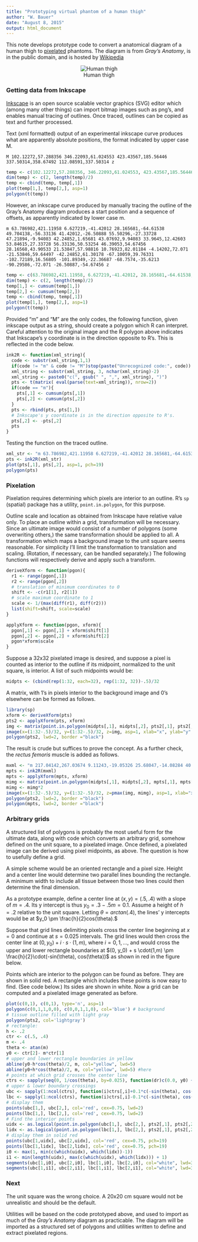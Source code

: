 ```yaml
---
title: "Prototyping virtual phantom of a human thigh"
author: "W. Bauer"
date: "August 8, 2015"
output: html_document
---
```


This note develops prototype code to convert a anatomical diagram of a human thigh to [pixelated](https://en.wikipedia.org/wiki/Pixelation) phantoms. The diagram is from *Gray's Anatomy*, is in the public domain, and is hosted by [Wikipedia](https://upload.wikimedia.org/wikipedia/commons/4/4d/Gray432_color.png) 

<center><div style="width:50%">
![Human thigh](https://upload.wikimedia.org/wikipedia/commons/4/4d/Gray432_color.png)
</div></center>

### Getting data from Inkscape

[Inkscape](https://inkscape.org/en/) is an open source scalable vector graphics (SVG) editor which (among many other things) can import bitmap images such as png's, and enables manual tracing of outlines. Once traced, outlines can be copied as text and further processed. 

Text (xml formatted) output of an experimental inkscape curve produces what are apparently absolute positions, the format indicated by upper case M.

```
M 102.12272,57.288356 346.22093,61.024553 423.43567,185.56446 337.50314,358.67492 112.08591,337.50314 z
```
```r
temp <- c(102.12272,57.288356, 346.22093,61.024553, 423.43567,185.56446, 337.50314,358.67492, 112.08591,337.50314)
dim(temp) <- c(2, length(temp)/2)
temp <- cbind(temp, temp[,1])
plot(temp[1,], temp[2,], asp=1)
polygon(t(temp))
```

However, an inkscape curve produced by manually tracing the outline of the Gray's Anatomy diagram produces a start position and a sequence of offsets, as apparently indicated by lower case m.

```
m 63.786982,421.11958 6.627219,-41.42012 28.165681,-64.61538 49.704138,-56.33136 41.42012,-26.50888 55.50296,-27.33728 47.21894,-9.94083 42.24852,1.65681 43.07692,9.94083 33.9645,12.42603 53.84615,27.33728 56.33136,50.53254 46.39053,54.67456 28.16568,43.90533 21.53847,57.98816 10.76923,82.01184 -4.14202,72.071 -21.53846,59.64497 -42.24852,61.30178 -67.10059,39.76331 -102.72189,16.56805 -101.89349,-22.36687 -68.7574,-35.6213 -90.29586,-72.071 -26.50887,-54.67456 z
```

```r
temp <- c(63.786982,421.11958, 6.627219,-41.42012, 28.165681,-64.61538, 49.704138,-56.33136, 41.42012,-26.50888, 55.50296,-27.33728, 47.21894,-9.94083, 42.24852,1.65681, 43.07692,9.94083, 33.9645,12.42603, 53.84615,27.33728, 56.33136,50.53254, 46.39053,54.67456, 28.16568,43.90533, 21.53847,57.98816, 10.76923,82.01184, -4.14202,72.071, -21.53846,59.64497, -42.24852,61.30178, -67.10059,39.76331, -102.72189,16.56805, -101.89349,-22.36687, -68.7574,-35.6213, -90.29586,-72.071, -26.50887,-54.67456)
dim(temp) <- c(2, length(temp)/2)
temp[1,] <- cumsum(temp[1,])
temp[2,] <- cumsum(temp[2,])
temp <- cbind(temp, temp[,1])
plot(temp[1,], temp[2,], asp=1)
polygon(t(temp))
```

Provided "m" and "M" are the only codes, the following function, given inkscape output as a string, should create a polygon which R can interpret. Careful attention to the original image and the R polygon above indicates that Inkscape's y coordinate is in the direction opposite to R's. This is reflected in the code below.

```r
ink2R <- function(xml_string){
  code <- substr(xml_string,1,1)
  if(code != "m" & code != "M")stop(paste("Unrecognized code:", code))
  xml_string <- substr(xml_string, 3, nchar(xml_string)-2)
  xml_string <- paste0("c(", gsub(" ", ",", xml_string), ")")
  pts <- t(matrix( eval(parse(text=xml_string)), nrow=2))
  if(code == "m"){
    pts[,1] <- cumsum(pts[,1])
    pts[,2] <- cumsum(pts[,2])
  }
  pts <- rbind(pts, pts[1,])
  # Inkscape's y coordinate is in the direction opposite to R's.
  pts[,2] <- -pts[,2]
  pts
}
```

Testing the function on the traced outline.

```r
xml_str <- "m 63.786982,421.11958 6.627219,-41.42012 28.165681,-64.61538 49.704138,-56.33136 41.42012,-26.50888 55.50296,-27.33728 47.21894,-9.94083 42.24852,1.65681 43.07692,9.94083 33.9645,12.42603 53.84615,27.33728 56.33136,50.53254 46.39053,54.67456 28.16568,43.90533 21.53847,57.98816 10.76923,82.01184 -4.14202,72.071 -21.53846,59.64497 -42.24852,61.30178 -67.10059,39.76331 -102.72189,16.56805 -101.89349,-22.36687 -68.7574,-35.6213 -90.29586,-72.071 -26.50887,-54.67456 z"
pts <- ink2R(xml_str)
plot(pts[,1], pts[,2], asp=1, pch=19)
polygon(pts)
```

### Pixelation

Pixelation requires determining which pixels are interior to an outline. R's `sp` (spatial) package has a utility, `point.in.polygon`, for this purpose.

Outline scale and location as obtained from Inkscape have relative value only. To place an outline within a grid, transformation will be necessary. Since an ultimate image would consist of a number of polygons (some overwriting others,) the same transformation should be applied to all. A transformation which maps a background image to the unit square seems reasonable. For simplicity I'll limit the transformation to translation and scaling. (Rotation, if necessary, can be handled separately.) The following functions will respectively derive and apply such a transform.

```r
deriveXform <- function(pgon){
  r1 <- range(pgon[,1])
  r2 <- range(pgon[,2])
  # translation of minimum coordinates to 0
  shift <- -c(r1[1], r2[1])
  # scale maximum coordinate to 1
  scale <- 1/(max(diff(r1), diff(r2)))
  list(shift=shift, scale=scale)
}

applyXform <- function(pgon, xform){
  pgon[,1] <- pgon[,1] + xform$shift[1]
  pgon[,2] <- pgon[,2] + xform$shift[2]
  pgon*xform$scale
}

```

Suppose a 32x32 pixelated image is desired, and suppose a pixel is counted as interior to the outline if its midpoint, normalized to the unit square, is interior. A list of such midpoints would be:

```r
midpts <- (cbind(rep(1:32, each=32), rep(1:32, 32))-.5)/32
```

A matrix, with 1's in pixels interior to the background image and 0's elsewhere can be formed as follows.

```r
library(sp)
xform <- deriveXform(pts)
pts2 <- applyXform(pts, xform)
img <- matrix(point.in.polygon(midpts[,1], midpts[,2], pts2[,1], pts2[,2]), 32, 32, byrow=TRUE)
image(x=(1:32-.5)/32, y=(1:32-.5)/32, z=img, asp=1, xlab="x", ylab="y", col=c("blue", "lightgray"))
polygon(pts2, lwd=2, border ="black")
```

The result is crude but suffices to prove the concept. As a further check, the *rectus femoris* muscle is added as follows.

```r
mxml <- "m 217.04142,267.03674 9.11243,-19.05326 25.68047,-14.08284 40.59172,-4.97041 27.33727,-4.14201 32.3077,6.62722 16.56804,14.91124 -1.6568,11.59763 -14.91124,14.08284 -20.71006,10.76923 -33.1361,9.11243 -21.53846,1.6568 -32.30769,-1.6568 -15.73965,-4.97041 z"
mpts <- ink2R(mxml)
mpts <- applyXform(mpts, xform)
mimg <- matrix(point.in.polygon(midpts[,1], midpts[,2], mpts[,1], mpts[,2]), 32, 32, byrow=TRUE)
mimg <- mimg*2
image(x=(1:32-.5)/32, y=(1:32-.5)/32, z=pmax(img, mimg), asp=1, xlab="x", ylab="y", col=c("blue", "lightgray", "orange"))
polygon(pts2, lwd=2, border ="black")
polygon(mpts, lwd=2, border ="black")
```

### Arbitrary grids

A structured list of polygons is probably the most useful form for the ultimate data, along with code which converts an arbitrary grid, somehow defined on the unit square, to a pixelated image. Once defined, a pixelated image can be derived using pixel midpoints, as above. The question is how to usefully define a grid.

A simple scheme would be an oriented rectangle and a pixel size. Height and a center line would determine two parallel lines bounding the rectangle. A minimum width to include all tissue between those two lines could then determine the final dimension.

As a prototype example, define a center line at $(x,y) = (.5, .4)$ with a slope of $m=.4$. Its y intercept is thus $y_0 = .3-.5 m = 0.1$. Assume a height of $h=.2$ relative to the unit square. Letting $\theta = arctan(.4),$ the lines' y intercepts would be at $y_0 \pm \frac{h}{2}cos(\theta).$

Suppose that grid lines delimiting pixels cross the center line beginning at $x=0$ and continue at $s = 0.025$ intervals. The grid lines would then cross the center line at $(0, y_0) + i\cdot s \cdot(1, m)$, where $i=0, 1, \ldots,$ and would cross the upper and lower rectangle boundaries at $(0, y_0) + s \cdot(1,m) \pm \frac{h}{2}\cdot(-sin(\theta), cos(\theta))$ as shown in red in the figure below.

Points which are interior to the polygon can be found as before. They are shown in solid red. A rectangle which includes these points is now easy to find. (See code below.) Its sides are shown in white. Now a grid can be computed and a pixelated image generated as before.

```r
plot(c(0,1), c(0,1), type='n', asp=1)
polygon(c(0,1,1,0,0), c(0,0,1,1,0), col='blue') # background
# tissue outline filled with light gray
polygon(pts2, col='lightgray')
# rectangle:
h <- .2
ctr <- c(.5, .4)
m <- .4
theta <- atan(m)
y0 <- ctr[2]- m*ctr[1]
# upper and lower rectangle boundaries in yellow
abline(y0-h*cos(theta)/2, m, col="yellow", lwd=5)
abline(y0+h*cos(theta)/2, m, col="yellow", lwd=5) #here
# points at which grid crosses the center line
ctrs <- sapply(seq(0, 1/cos(theta), by=0.025), function(dr)c(0.0, y0) + c(1, m)*dr)
# upper & lower boundary crossings
ubc <- sapply(1:ncol(ctrs), function(i)ctrs[,i]+0.1*c(-sin(theta), cos(theta)))
lbc <- sapply(1:ncol(ctrs), function(i)ctrs[,i]-0.1*c(-sin(theta), cos(theta)))
# display them
points(ubc[1,], ubc[2,], col='red', cex=0.75, lwd=2)
points(lbc[1,], lbc[2,], col='red', cex=0.75, lwd=2)
# Find the interior points
uidx <- as.logical(point.in.polygon(ubc[1,], ubc[2,], pts2[,1], pts2[,2]))
lidx <- as.logical(point.in.polygon(lbc[1,], lbc[2,], pts2[,1], pts2[,2]))
# display them in solid red
points(ubc[1,uidx], ubc[2,uidx], col='red', cex=0.75, pch=19)
points(lbc[1,lidx], lbc[2,lidx], col='red', cex=0.75, pch=19)
i0 <- max(1, min(c(which(uidx), which(lidx))-1))
i1 <- min(length(uidx), max(c(which(uidx), which(lidx))) + 1)
segments(ubc[1,i0], ubc[2,i0], lbc[1,i0], lbc[2,i0], col="white", lwd=3)
segments(ubc[1,i1], ubc[2,i1], lbc[1,i1], lbc[2,i1], col="white", lwd=3)
```


### Next

The unit square was the wrong choice. A 20x20 cm square would not be unrealistic and should be the default.

Utilities will be based on the code prototyped above, and used to import as much of the *Gray's Anatomy* diagram as practicable. The diagram will be imported as a structured set of polygons and utilities written to define and extract pixelated regions.
